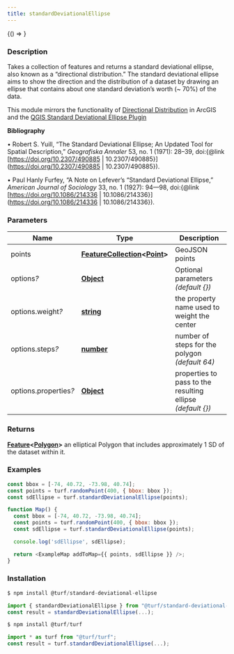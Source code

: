 ```yaml
---
title: standardDeviationalEllipse
---
```



<!-- Expose turf as global var for experimenting in the browser console -->

<BrowserOnly>{() => <WindowTurfGlobal turf={turf} />}</BrowserOnly>

### Description

Takes a collection of features and returns a standard deviational ellipse,
also known as a “directional distribution.” The standard deviational ellipse
aims to show the direction and the distribution of a dataset by drawing
an ellipse that contains about one standard deviation’s worth (~ 70%) of the
data.

This module mirrors the functionality of [Directional Distribution](http://desktop.arcgis.com/en/arcmap/10.3/tools/spatial-statistics-toolbox/directional-distribution.htm)
in ArcGIS and the [QGIS Standard Deviational Ellipse Plugin](http://arken.nmbu.no/~havatv/gis/qgisplugins/SDEllipse/)

**Bibliography**

• Robert S. Yuill, “The Standard Deviational Ellipse; An Updated Tool for
Spatial Description,” _Geografiska Annaler_ 53, no. 1 (1971): 28–39,
doi:\{@link [https://doi.org/10.2307/490885 \| 10.2307/490885\}](https://doi.org/10.2307/490885 \| 10.2307/490885\}).

• Paul Hanly Furfey, “A Note on Lefever’s “Standard Deviational Ellipse,”
_American Journal of Sociology_ 33, no. 1 (1927): 94—98,
doi:\{@link [https://doi.org/10.1086/214336 \| 10.1086/214336\}](https://doi.org/10.1086/214336 \| 10.1086/214336\}).

### Parameters

| Name                       | Type                                                                                                                                   | Description                                                  |
| -------------------------- | -------------------------------------------------------------------------------------------------------------------------------------- | ------------------------------------------------------------ |
| points                     | **[FeatureCollection](https://tools.ietf.org/html/rfc7946#section-3.3)\<[Point](https://tools.ietf.org/html/rfc7946#section-3.1.2)\>** | GeoJSON points                                               |
| options<i>?</i>            | **[Object](https://developer.mozilla.org/docs/Web/JavaScript/Reference/Global_Objects/Object)**                                        | Optional parameters _(default \{\})_                         |
| options.weight<i>?</i>     | **[string](https://developer.mozilla.org/docs/Web/JavaScript/Reference/Global_Objects/String)**                                        | the property name used to weight the center                  |
| options.steps<i>?</i>      | **[number](https://developer.mozilla.org/docs/Web/JavaScript/Reference/Global_Objects/Number)**                                        | number of steps for the polygon _(default 64)_               |
| options.properties<i>?</i> | **[Object](https://developer.mozilla.org/docs/Web/JavaScript/Reference/Global_Objects/Object)**                                        | properties to pass to the resulting ellipse _(default \{\})_ |

### Returns

**[Feature](https://tools.ietf.org/html/rfc7946#section-3.2)\<[Polygon](https://tools.ietf.org/html/rfc7946#section-3.1.6)\>** an elliptical Polygon that includes approximately 1 SD of the dataset within it.

### Examples

```javascript
const bbox = [-74, 40.72, -73.98, 40.74];
const points = turf.randomPoint(400, { bbox: bbox });
const sdEllipse = turf.standardDeviationalEllipse(points);
```

```javascript live
function Map() {
  const bbox = [-74, 40.72, -73.98, 40.74];
  const points = turf.randomPoint(400, { bbox: bbox });
  const sdEllipse = turf.standardDeviationalEllipse(points);

  console.log('sdEllipse', sdEllipse);

  return <ExampleMap addToMap={{ points, sdEllipse }} />;
}
```

### Installation

```javascript
$ npm install @turf/standard-deviational-ellipse

import { standardDeviationalEllipse } from "@turf/standard-deviational-ellipse";
const result = standardDeviationalEllipse(...);
```

```javascript
$ npm install @turf/turf

import * as turf from "@turf/turf";
const result = turf.standardDeviationalEllipse(...);
```
